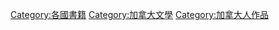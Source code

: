 [[Category:各國書籍|Category:各國書籍]]
[[Category:加拿大文學|Category:加拿大文學]]
[[Category:加拿大人作品|Category:加拿大人作品]]